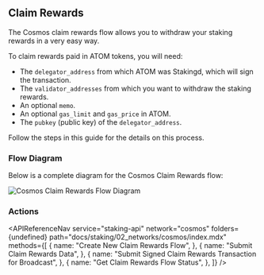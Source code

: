 
## Claim Rewards

The Cosmos claim rewards flow allows you to withdraw your staking rewards in a very easy way.

To claim rewards paid in ATOM tokens, you will need:

- The `delegator_address` from which ATOM was Stakingd, which will sign the transaction.
- The `validator_addresses` from which you want to withdraw the staking rewards.
- An optional `memo`.
- An optional `gas_limit` and `gas_price` in ATOM.
- The `pubkey` (public key) of the `delegator_address`.

Follow the steps in this guide for the details on this process.

### Flow Diagram

Below is a complete diagram for the Cosmos Claim Rewards flow:

<img
  src={img1}
  alt="Cosmos Claim Rewards Flow Diagram"
  className="inline-image"
/>

### Actions

<APIReferenceNav
  service="staking-api"
  network="cosmos"
  folders={undefined}
  path="docs/staking/02_networks/cosmos/index.mdx"
  methods={[
    {
      name: "Create New Claim Rewards Flow",
    },
    {
      name: "Submit Claim Rewards Data",
    },
    {
      name: "Submit Signed Claim Rewards Transaction for Broadcast",
    },
    {
      name: "Get Claim Rewards Flow Status",
    },
  ]}
/>
